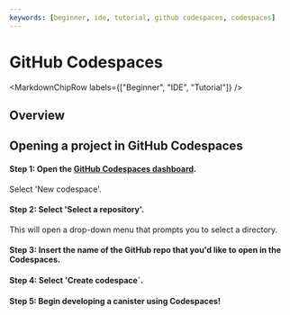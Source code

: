 ```yaml
---
keywords: [beginner, ide, tutorial, github codespaces, codespaces]
---
```



# GitHub Codespaces

<MarkdownChipRow labels={["Beginner", "IDE", "Tutorial"]} />

## Overview

## Opening a project in GitHub Codespaces

#### Step 1: Open the [GitHub Codespaces dashboard](https://github.com/codespaces).

Select 'New codespace'.


#### Step 2: Select 'Select a repository'. 

This will open a drop-down menu that prompts you to select a directory. 


#### Step 3: Insert the name of the GitHub repo that you'd like to open in the Codespaces. 


#### Step 4: Select 'Create codespace`.


#### Step 5: Begin developing a canister using Codespaces!

